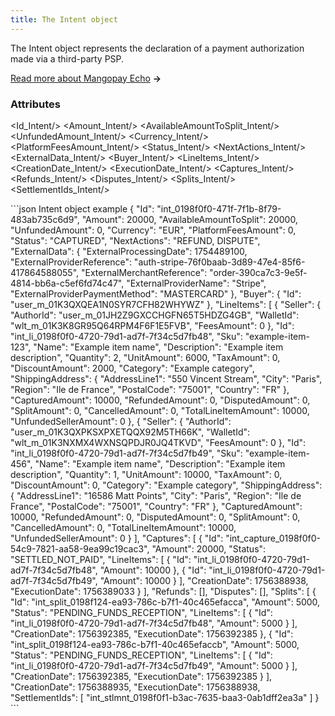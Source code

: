 ```yaml
---
title: The Intent object
---
```



The Intent object represents the declaration of a payment authorization made via a third-party PSP. 

[Read more about Mangopay Echo](/guides/echo) **&rarr;**

### Attributes 

<Id_Intent/>
<Amount_Intent/>
<AvailableAmountToSplit_Intent/>
<UnfundedAmount_Intent/>
<Currency_Intent/>
<PlatformFeesAmount_Intent/>
<Status_Intent/>
<NextActions_Intent/>
<ExternalData_Intent/>
<Buyer_Intent/>
<LineItems_Intent/>
<CreationDate_Intent/>
<ExecutionDate_Intent/>
<Captures_Intent/>
<Refunds_Intent/>
<Disputes_Intent/>
<Splits_Intent/>
<SettlementIds_Intent/>

<Panel>
```json Intent object example
{
    "Id": "int_0198f0f0-471f-7f1b-8f79-483ab735c6d9",
    "Amount": 20000,
    "AvailableAmountToSplit": 20000,
    "UnfundedAmount": 0,
    "Currency": "EUR",
    "PlatformFeesAmount": 0,
    "Status": "CAPTURED",
    "NextActions": "REFUND, DISPUTE",
    "ExternalData": {
        "ExternalProcessingDate": 1754489100,
        "ExternalProviderReference": "auth-stripe-76f0baab-3d89-47e4-85f6-417864588055",
        "ExternalMerchantReference": "order-390ca7c3-9e5f-4814-bb6a-c5ef6fd74c47",
        "ExternalProviderName": "Stripe",
        "ExternalProviderPaymentMethod": "MASTERCARD"
    },
    "Buyer": {
        "Id": "user_m_01K3QXQEA1N0SYR7CFH82WHYWZ"
    },
    "LineItems": [
        {
            "Seller": {
                "AuthorId": "user_m_01JH2Z9GXCCHGFN65T5HDZG4GB",
                "WalletId": "wlt_m_01K3K8GR95Q64RPM4F6F1E5FVB",
                "FeesAmount": 0
            },
            "Id": "int_li_0198f0f0-4720-79d1-ad7f-7f34c5d7fb48",
            "Sku": "example-item-123",
            "Name": "Example item name",
            "Description": "Example item description",
            "Quantity": 2,
            "UnitAmount": 6000,
            "TaxAmount": 0,
            "DiscountAmount": 2000,
            "Category": "Example category",
            "ShippingAddress": {
                "AddressLine1": "550 Vincent Stream",
                "City": "Paris",
                "Region": "Ile de France",
                "PostalCode": "75001",
                "Country": "FR"
            },
            "CapturedAmount": 10000,
            "RefundedAmount": 0,
            "DisputedAmount": 0,
            "SplitAmount": 0,
            "CancelledAmount": 0,
            "TotalLineItemAmount": 10000,
            "UnfundedSellerAmount": 0
        },
        {
            "Seller": {
                "AuthorId": "user_m_01K3QXPKSXPXETQQX92M5TH66K",
                "WalletId": "wlt_m_01K3NXMX4WXNSQPDJR0JQ4TKVD",
                "FeesAmount": 0
            },
            "Id": "int_li_0198f0f0-4720-79d1-ad7f-7f34c5d7fb49",
            "Sku": "example-item-456",
            "Name": "Example item name",
            "Description": "Example item description",
            "Quantity": 1,
            "UnitAmount": 10000,
            "TaxAmount": 0,
            "DiscountAmount": 0,
            "Category": "Example category",
            "ShippingAddress": {
                "AddressLine1": "16586 Matt Points",
                "City": "Paris",
                "Region": "Ile de France",
                "PostalCode": "75001",
                "Country": "FR"
            },
            "CapturedAmount": 10000,
            "RefundedAmount": 0,
            "DisputedAmount": 0,
            "SplitAmount": 0,
            "CancelledAmount": 0,
            "TotalLineItemAmount": 10000,
            "UnfundedSellerAmount": 0
        }
    ],
    "Captures": [
        {
            "Id": "int_capture_0198f0f0-54c9-7821-aa58-9ea99c19cac3",
            "Amount": 20000,
            "Status": "SETTLED_NOT_PAID",
            "LineItems": [
                {
                    "Id": "int_li_0198f0f0-4720-79d1-ad7f-7f34c5d7fb48",
                    "Amount": 10000
                },
                {
                    "Id": "int_li_0198f0f0-4720-79d1-ad7f-7f34c5d7fb49",
                    "Amount": 10000
                }
            ],
            "CreationDate": 1756388938,
            "ExecutionDate": 1756389033
        }
    ],
    "Refunds": [],
    "Disputes": [],
    "Splits": [
        {
            "Id": "int_split_0198f124-ea93-786c-b7f1-40c465efacca",
            "Amount": 5000,
            "Status": "PENDING_FUNDS_RECEPTION",
            "LineItems": [
                {
                    "Id": "int_li_0198f0f0-4720-79d1-ad7f-7f34c5d7fb48",
                    "Amount": 5000
                }
            ],
            "CreationDate": 1756392385,
            "ExecutionDate": 1756392385
        },
        {
            "Id": "int_split_0198f124-ea93-786c-b7f1-40c465efaccb",
            "Amount": 5000,
            "Status": "PENDING_FUNDS_RECEPTION",
            "LineItems": [
                {
                    "Id": "int_li_0198f0f0-4720-79d1-ad7f-7f34c5d7fb49",
                    "Amount": 5000
                }
            ],
            "CreationDate": 1756392385,
            "ExecutionDate": 1756392385
        }
    ],
    "CreationDate": 1756388935,
    "ExecutionDate": 1756388938,
    "SettlementIds": [
        "int_stlmnt_0198f0f1-b3ac-7635-baa3-0ab1dff2ea3a"
    ]
}
```
</Panel>